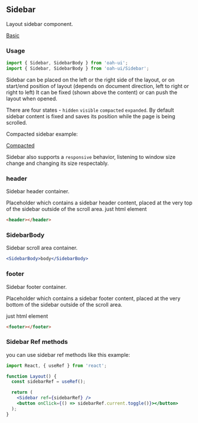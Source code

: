 ## Sidebar

Layout sidebar component.

[Basic](demo://Basic.tsx)

### Usage

```js
import { Sidebar, SidebarBody } from 'oah-ui';
import { Sidebar, SidebarBody } from 'oah-ui/Sidebar';
```

Sidebar can be placed on the left or the right side of the layout, or on start/end position of layout (depends on document direction, left to right or right to left) It can be fixed (shown above the content) or can push the layout when opened.

There are four states - `hidden` `visible` `compacted` `expanded`. By default sidebar content is fixed and saves its position while the page is being scrolled.

Compacted sidebar example:

[Compacted](demo://Compacted.tsx)

Sidebar also supports a `responsive` behavior, listening to window size change and changing its size respectably.

### header

Sidebar header container.

Placeholder which contains a sidebar header content, placed at the very top of the sidebar outside of the scroll area.
just html element

```html
<header></header>
```

### SidebarBody

Sidebar scroll area container.

```jsx
<SidebarBody>body</SidebarBody>
```

### footer

Sidebar footer container.

Placeholder which contains a sidebar footer content, placed at the very bottom of the sidebar outside of the scroll area.

just html element

```html
<footer></footer>
```

### Sidebar Ref methods

you can use sidebar ref methods like this example:

```jsx
import React, { useRef } from 'react';

function Layout() {
  const sidebarRef = useRef();

  return (
    <Sidebar ref={sidebarRef} />
    <button onClick={() => sidebarRef.current.toggle()}></button>
  );
}
```
